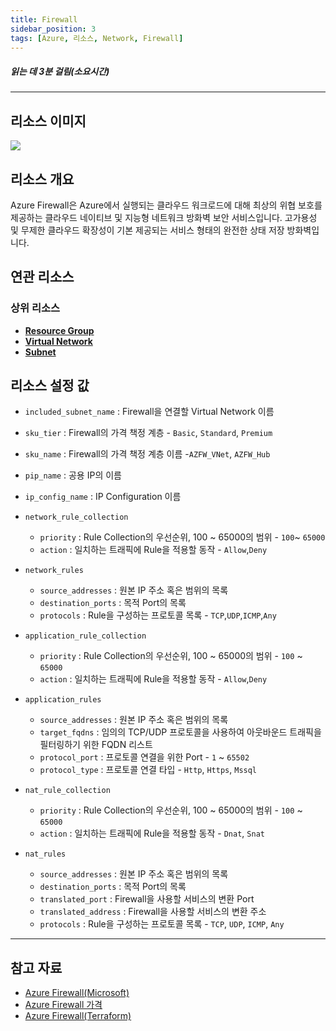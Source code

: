 ```yaml
---
title: Firewall
sidebar_position: 3
tags: [Azure, 리소스, Network, Firewall]
---
```





##### 읽는 데 3분 걸림(소요시간)

*****

## 리소스 이미지
<img src={icon} />

## 리소스 개요
Azure Firewall은 Azure에서 실행되는 클라우드 워크로드에 대해 최상의 위협 보호를 제공하는 클라우드 네이티브 및 지능형 네트워크 방화벽 보안 서비스입니다. 
고가용성 및 무제한 클라우드 확장성이 기본 제공되는 서비스 형태의 완전한 상태 저장 방화벽입니다.

## 연관 리소스
### 상위 리소스
- [**Resource Group**](https://docs.cstudio.app/docs/resource/azure/Base/ResourceGroup)
- [**Virtual Network**](https://docs.cstudio.app/docs/resource/azure/Network/VirtualNetwork)
- [**Subnet**](https://docs.cstudio.app/docs/resource/azure/Network/Subnet)


## 리소스 설정 값
- ```included_subnet_name``` : Firewall을 연결할 Virtual Network 이름

- ```sku_tier``` : Firewall의 가격 책정 계층  - ```Basic```,  ```Standard```,  ```Premium```


- ```sku_name``` : Firewall의 가격 책정 계층 이름 -```AZFW_VNet```,  ```AZFW_Hub```

- ```pip_name``` : 공용 IP의 이름 

- ```ip_config_name``` : IP Configuration 이름

- ```network_rule_collection``` 
    + ```priority``` : Rule Collection의 우선순위, 100 ~ 65000의 범위 - ```100```~  ```65000```
    + ```action``` : 일치하는 트래픽에 Rule을 적용할 동작 - ```Allow```,```Deny```

- ```network_rules``` 
    + ```source_addresses``` : 원본 IP 주소 혹은 범위의 목록
    + ```destination_ports``` : 목적 Port의 목록
    + ```protocols``` : Rule을 구성하는 프로토콜 목록 - ```TCP```,```UDP```,```ICMP```,```Any```

- ```application_rule_collection``` 
    + ```priority``` : Rule Collection의 우선순위, 100 ~ 65000의 범위 - ```100``` ~ ```65000```
    + ```action``` : 일치하는 트래픽에 Rule을 적용할 동작 - ```Allow```,```Deny```
    

- ```application_rules``` 
    + ```source_addresses``` : 원본 IP 주소 혹은 범위의 목록
    + ```target_fqdns``` : 임의의 TCP/UDP 프로토콜을 사용하여 아웃바운드 트래픽을 필터링하기 위한 FQDN 리스트
    + ```protocol_port``` : 프로토콜 연결을 위한 Port - ```1``` ~ ```65502```
    + ```protocol_type``` : 프로토콜 연결 타입 - ```Http```,  ```Https```,  ```Mssql```

- ```nat_rule_collection``` 
    + ```priority``` : Rule Collection의 우선순위, 100 ~ 65000의 범위 - ```100``` ~ ```65000```
    + ```action``` : 일치하는 트래픽에 Rule을 적용할 동작 - ```Dnat```,  ```Snat```


- ```nat_rules``` 
    + ```source_addresses``` : 원본 IP 주소 혹은 범위의 목록
    + ```destination_ports``` : 목적 Port의 목록
    + ```translated_port``` : Firewall을 사용할 서비스의 변환 Port
    + ```translated_address``` : Firewall을 사용할 서비스의 변환 주소
    + ```protocols``` : Rule을 구성하는 프로토콜 목록  - ```TCP```,  ```UDP```,  ```ICMP```,  ```Any```


*****
## 참고 자료
- [Azure Firewall(Microsoft)](https://learn.microsoft.com/ko-kr/azure/firewall/overview)
- [Azure Firewall 가격](https://azure.microsoft.com/en-us/pricing/details/azure-firewall/) 
- [Azure Firewall(Terraform)](https://registry.terraform.io/providers/hashicorp/azurerm/latest/docs/resources/firewall)

